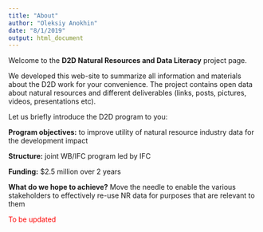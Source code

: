 ```yaml
---
title: "About"
author: "Oleksiy Anokhin"
date: "8/1/2019"
output: html_document
---
```


Welcome to the **D2D Natural Resources and Data Literacy** project page. 

We developed this web-site to summarize all information and materials about the D2D work for your convenience.
The project contains open data about natural resources and different deliverables (links, posts, pictures, videos, presentations etc).

Let us briefly introduce the D2D program to you:

**Program objectives:** to improve utility of natural resource industry data for the development impact

**Structure:** joint WB/IFC program led by IFC

**Funding:** $2.5 million over 2 years

**What do we hope to achieve?** Move the needle to enable the various stakeholders to effectively re-use
NR data for purposes that are relevant to them

<span style="color:red">To be updated</span>